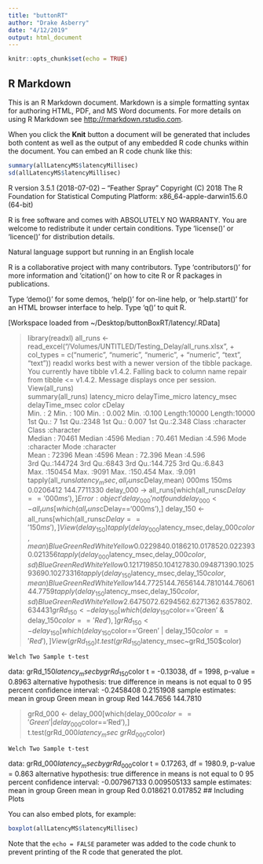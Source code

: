 ```yaml
---
title: "buttonRT"
author: "Drake Asberry"
date: "4/12/2019"
output: html_document
---
```


```r
knitr::opts_chunk$set(echo = TRUE)
```

## R Markdown

This is an R Markdown document. Markdown is a simple formatting syntax for authoring HTML, PDF, and MS Word documents. For more details on using R Markdown see <http://rmarkdown.rstudio.com>.

When you click the **Knit** button a document will be generated that includes both content as well as the output of any embedded R code chunks within the document. You can embed an R code chunk like this:

```r
summary(allLatencyMS$latencyMillisec)
sd(allLatencyMS$latencyMillisec)
```



R version 3.5.1 (2018-07-02) -- "Feather Spray"
Copyright (C) 2018 The R Foundation for Statistical Computing
Platform: x86_64-apple-darwin15.6.0 (64-bit)

R is free software and comes with ABSOLUTELY NO WARRANTY.
You are welcome to redistribute it under certain conditions.
Type 'license()' or 'licence()' for distribution details.

  Natural language support but running in an English locale

R is a collaborative project with many contributors.
Type 'contributors()' for more information and
'citation()' on how to cite R or R packages in publications.

Type 'demo()' for some demos, 'help()' for on-line help, or
'help.start()' for an HTML browser interface to help.
Type 'q()' to quit R.

[Workspace loaded from ~/Desktop/buttonBoxRT/latency/.RData]

> library(readxl)
> all_runs <- read_excel("/Volumes/UNTITLED/Testing_Delay/all_runs.xlsx", 
+     col_types = c("numeric", "numeric", "numeric", 
+         "numeric", "text", "text"))
readxl works best with a newer version of the tibble package.
You currently have tibble v1.4.2.
Falling back to column name repair from tibble <= v1.4.2.
Message displays once per session.
> View(all_runs)                                                                                              
> summary(all_runs)
 latency_micro    delayTime_micro  latency_msec     delayTime_msec     color              cDelay         
 Min.   :     2   Min.   : 100    Min.   :  0.002   Min.   :0.100   Length:10000       Length:10000      
 1st Qu.:     7   1st Qu.:2348    1st Qu.:  0.007   1st Qu.:2.348   Class :character   Class :character  
 Median : 70461   Median :4596    Median : 70.461   Median :4.596   Mode  :character   Mode  :character  
 Mean   : 72396   Mean   :4596    Mean   : 72.396   Mean   :4.596                                        
 3rd Qu.:144724   3rd Qu.:6843    3rd Qu.:144.725   3rd Qu.:6.843                                        
 Max.   :150454   Max.   :9091    Max.   :150.454   Max.   :9.091                                        
> tapply(all_runs$latency_msec,all_runs$cDelay,mean)
      000ms       150ms 
  0.0206412 144.7711330 
> delay_000 -> all_runs[which(all_runs$cDelay=='000ms'),]
Error: object 'delay_000' not found
> delay_000 <- all_runs[which(all_runs$cDelay=='000ms'),]
> delay_150 <- all_runs[which(all_runs$cDelay=='150ms'),]
> View(delay_150)
> tapply(delay_000$latency_msec,delay_000$color,mean)
    Blue    Green      Red    White   Yellow 
0.022984 0.018621 0.017852 0.022393 0.021356 
> tapply(delay_000$latency_msec,delay_000$color,sd)
      Blue      Green        Red      White     Yellow 
0.12171985 0.10412783 0.09487139 0.10259369 0.10273316 
> tapply(delay_150$latency_msec,delay_150$color,mean)
    Blue    Green      Red    White   Yellow 
144.7725 144.7656 144.7810 144.7606 144.7759 
> tapply(delay_150$latency_msec,delay_150$color,sd)
    Blue    Green      Red    White   Yellow 
2.647507 2.629456 2.627136 2.635780 2.634431 
> grRd_150 <- delay_150[which(delay_150$color=='Green' & delay_150$color=='Red'),]
> grRd_150 <- delay_150[which(delay_150$color=='Green' | delay_150$color=='Red'),]
> View(grRd_150)
> t.test(grRd_150$latency_msec~grRd_150$color)

	Welch Two Sample t-test

data:  grRd_150$latency_msec by grRd_150$color
t = -0.13038, df = 1998, p-value = 0.8963
alternative hypothesis: true difference in means is not equal to 0
95 percent confidence interval:
 -0.2458408  0.2151908
sample estimates:
mean in group Green   mean in group Red 
           144.7656            144.7810 

> grRd_000 <- delay_000[which(delay_000$color=='Green' | delay_000$color=='Red'),]
> t.test(grRd_000$latency_msec~grRd_000$color)

	Welch Two Sample t-test

data:  grRd_000$latency_msec by grRd_000$color
t = 0.17263, df = 1980.9, p-value = 0.863
alternative hypothesis: true difference in means is not equal to 0
95 percent confidence interval:
 -0.007967133  0.009505133
sample estimates:
mean in group Green   mean in group Red 
           0.018621            0.017852
## Including Plots

You can also embed plots, for example:

```r
boxplot(allLatencyMS$latencyMillisec)
```

Note that the `echo = FALSE` parameter was added to the code chunk to prevent printing of the R code that generated the plot.
